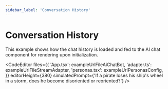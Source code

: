 ```yaml
---
sidebar_label: 'Conversation History'
---
```




# Conversation History

This example shows how the chat history is loaded and fed to the AI chat component for rendering
upon initialization.

<CodeEditor
    files={{
        'App.tsx': exampleUrlFileAiChatBot,
        'adapter.ts': exampleUrlFileStreamAdapter,
        'personas.tsx': exampleUrlPersonasConfig,
    }}
    editorHeight={380}
    simulatedPrompt={'If a pirate loses his ship\'s wheel in a storm, does he become disoriented or reoriented?'}
/>
